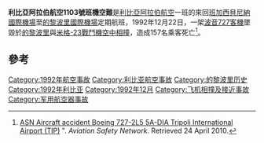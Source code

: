 {{Infobox Airliner accident
|name = 利比亞阿拉伯航空1103號班機空難
|Crash image = Libyan Arab Airlines Boeing 727-200 Fitzgerald-1.jpg
|Image caption = 失事的波音727
|Date = 1992年12月22日
|Type = [[空中相撞|空中相撞]]
|Site = {{Flag|LBA|1977}}[[的黎波里|的黎波里]]
|Fatalities   = 157
|Aircraft1= 利比亞阿拉伯航空班機
|Aircraft Type= [[波音727|波音727]]-2L5<ref>The aircraft was a Boeing 727-200 model; Boeing assigns a unique code for each company that buys one of its aircraft, which is applied as a suffix to the model number at the time the aircraft is built, hence "727-2L5" for a Boeing 727 built for Libyan Arab Airlines.</ref>
|Operator   = [[利比亞阿拉伯航空|利比亞阿拉伯航空]]
|plane1_tailnum     = 5A-DIA
|Origin      = {{Flag|LBA|1977}}[[貝尼納國際機場|貝尼納國際機場]]
|Destination = {{Flag|LBA|1977}}[[的黎波里國際機場|的黎波里國際機場]]
|Passengers  = 147 
|Crew        =10
|survivors   = 0
|Aircraft2     = 米格-23戰鬥機
|Aircraft Type2=米格-23戰鬥機
|plane2_name       = 
|Origin2     = [[利比亞空軍|利比亞空軍]]
|plane2_tailnum    = Unknown 
|plane2_origin     = 
|plane2_stopover   = 
|plane2_stopover0  = 
|plane2_stopover1  = 
|plane2_stopover2  = 
|plane2_stopover3  = 
|plane2_laststopover = 
|plane2_destination = 
|plane2_passengers = 
|Crew2       = 2
|Fatalities2 = 0
|Survivors2  = 2
}}

'''利比亞阿拉伯航空1103號班機空難'''是[[利比亞阿拉伯航空|利比亞阿拉伯航空]]一班的來回[[班加西|班加西]][[貝尼納國際機場|貝尼納國際機場]]至[[的黎波里國際機場|的黎波里國際機場]]定期航班，1992年12月22日，一架[[波音727|波音727]][[客機|客機]]墜毀於[[的黎波里|的黎波里]]與[[米格-23戰鬥機|米格-23戰鬥機]][[空中相撞|空中相撞]]，造成157名乘客死亡<ref>[http://aviation-safety.net/database/record.php?id=19921222-0 ASN Aircraft accident Boeing 727-2L5 5A-DIA Tripoli International Airport (TIP)] {{WebCite|url=https://www.webcitation.org/6HHSByKQk?url=http://aviation-safety.net/database/record.php?id=19921222-0 |date=20130610212514 |dateformat=iso }}". ''Aviation Safety Network''. Retrieved 24 April 2010.</ref>。

==參考==
{{Reflist|2}}

{{1992年航空事故}}
[[Category:1992年航空事故|Category:1992年航空事故]]
[[Category:利比亚航空事故|Category:利比亚航空事故]]
[[Category:的黎波里历史|Category:的黎波里历史]]
[[Category:1992年利比亚|Category:1992年利比亚]]
[[Category:1992年12月|Category:1992年12月]]
[[Category:飞机相撞及接近事故|Category:飞机相撞及接近事故]]
[[Category:军用航空器事故|Category:军用航空器事故]]